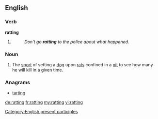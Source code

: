 ==English==

===Verb===
'''ratting'''

# {{present participle of|rat}}
#: ''Don't go '''ratting''' to the police about what happened.''

===Noun===
{{en-noun|-}}

# {{archaic}} The [[sport]] of setting a [[dog]] upon [[rat]]s confined in a [[pit]] to see how many he will kill in a given time.

===Anagrams===
* [[tarting#English|tarting]]

[[Category:English present participles]]

[[de:ratting]]
[[fr:ratting]]
[[my:ratting]]
[[vi:ratting]]